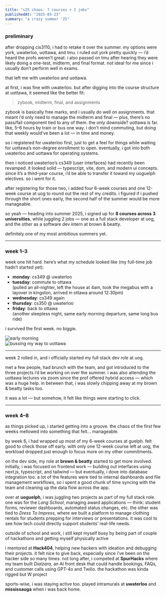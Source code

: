 ```yaml
---
title: "s25 chaos: 7 courses + 2 jobs"
publishedAt: "2025-05-23"
summary: "a crazy summer '25"
---
```


### preliminary

after dropping cis3110, i had to retake it over the summer. my options were york, uwaterloo, uottawa, and tmu. i ruled out york pretty quickly — i’d heard the profs weren’t great. i also passed on tmu after hearing they were likely doing a one-test, midterm, and final format. not ideal for me since i usually don’t perform well in exams.

that left me with uwaterloo and uottawa.

at first, i was fine with uwaterloo. but after digging into the course structure at uottawa, it seemed like the better fit:

> zybook, midterm, final, and assignments

zybook is basically free marks, and i usually do well on assignments. that meant i’d only need to manage the midterm and final — plus, there’s no pass/fail component tied to any of them. the only downside? uottawa is far. like, 5–6 hours by train or bus one way. i don’t mind commuting, but doing that weekly would’ve been a lot — in time and money.

so i registered for uwaterloo first, just to get a feel for things while waiting for uottawa’s non-degree enrollment to open. eventually, i got into both uwaterloo and uottawa for operating systems.

then i noticed uwaterloo’s cs349 (user interfaces) had recently been revamped. it looked solid — typescript, vite, dom, and modern ui concepts. since it’s a third-year course, i’d be able to transfer it toward my uoguelph electives. so i went for it.

after registering for those two, i added four 6-week courses and one 12-week course at uog to round out the rest of my credits. i figured if i pushed through the short ones early, the second half of the summer would be more manageable.

so yeah — heading into summer 2025, i signed up for **8 courses across 3 universities**, while juggling 2 jobs — one as a full stack developer at uog, and the other as a software dev intern at brown & beatty.

definitely one of my most ambitious summers yet.

---

### week 1–3

week one hit hard. here’s what my schedule looked like (my full-time job hadn’t started yet):

- **monday**: cs349 @ uwaterloo  
- **tuesday**: commute to ottawa  
  (pulled an all-nighter, left the house at 4am, took the megabus with a layover in kingston, arrived in ottawa around 12:30pm)  
- **wednesday**: cs349 again  
- **thursday**: cs350 @ uwaterloo  
- **friday**: back to ottawa  
  (another sleepless night, same early morning departure, same long bus ride)

i survived the first week. no biggie.

![early morning](/content/4ammotive.jpeg)  
![bussing my way to uottawa](/content/bus.jpeg)

---

week 2 rolled in, and i officially started my full stack dev role at uog.

met a few people, had brunch with the team, and got introduced to the three projects i’d be working on over the summer. i was also attending the uottawa lectures via zoom since the prof offered hybrid access — which was a huge help. in between that, i was slowly chipping away at my brown & beatty tasks too.

it was a lot — but somehow, it felt like things were starting to click.

---

### week 4–8

as things picked up, i started getting into a groove. the chaos of the first few weeks mellowed into something that felt… manageable.

by week 6, i had wrapped up most of my 6-week courses at guelph. felt good to check those off early. with only one 12-week course left at uog, the workload dropped just enough to focus more on my other commitments.

on the dev side, my role at **brown & beatty** started to get more involved. initially, i was focused on frontend work — building out interfaces using next.js, typescript, and tailwind — but eventually, i dove into database integration too. a lot of the features were tied to internal dashboards and file management workflows, so i spent a good chunk of time syncing with the team and cleaning up the data flow across the app.

over at **uoguelph**, i was juggling two projects as part of my full stack role. one was for the *Lang School*, managing award applications — think: student forms, reviewer dashboards, automated status changes, etc. the other was tied to *Dress To Impress*, where we built a platform to manage clothing rentals for students prepping for interviews or presentations. it was cool to see how tech could directly support students’ real-life needs.

outside of school and work, i still kept myself busy by being part of couple of hackathons and getting myself physically active

i mentored at **Hack404**, helping new hackers with ideation and debugging their projects. it felt nice to give back, especially since i’ve been on the hacker side so many times. not long after, i competed at **SpurHacks** where my team built *Dialzara*, an AI front desk that could handle bookings, FAQs, and customer calls using GPT-4o and Twilio. the hackathon was kinda rigged but W project

sports-wise, i was staying active too. played intramurals at **uwaterloo** and **mississauga** when i was back home.

